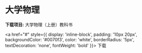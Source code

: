 # 大学物理

**下载项目:** 大学物理（上册）教科书

<a href="#" style={{
  display: 'inline-block',
  padding: '10px 20px',
  backgroundColor: '#0070f3',
  color: 'white',
  borderRadius: '5px',
  textDecoration: 'none',
  fontWeight: 'bold'
}}>
  下载
</a>
